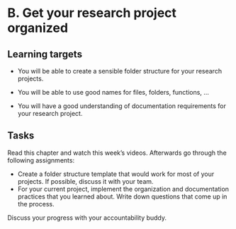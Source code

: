 # B. Get your research project organized

::: {.callout-note}
## Learning targets

- You will be able to create a sensible folder structure for your research projects.

- You will be able to use good names for files, folders, functions, …

- You will have a good understanding of documentation requirements for your research project.
:::


::: {.callout-caution}
## Tasks

Read this chapter and watch this week's videos. 
Afterwards go through the following assignments:

- Create a folder structure template that would work for most of your projects. If possible, discuss it with your team.
- For your current project, implement the organization and documentation practices that you learned about. Write down questions that come up in the process.

Discuss your progress with your accountability buddy. 
:::
